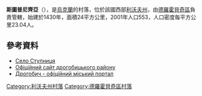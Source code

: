 {{coord|49|25|53|N|23|19|21|E|scale:100000|display=title}}

'''斯圖普尼齊亞'''（{{lang-uk|Ступниця}}），是[[烏克蘭|烏克蘭]]的村落，位於該國西部[[利沃夫州|利沃夫州]]，由[[德羅霍貝奇區|德羅霍貝奇區]]負責管轄，始建於1430年，面積24平方公里，2001年人口553，人口密度每平方公里23.04人。

==參考資料==
* [http://gska2.rada.gov.ua/pls/z7502/A005?rdat1=21.06.2006&rf7571=19527 Село Ступниця]{{dead link|date=2018年3月 |bot=InternetArchiveBot |fix-attempted=yes }}
* [https://web.archive.org/web/20060924001826/http://rajon.drohobych.com.ua/ Офіційний сайт дрогобицького району]
* [http://www.drohobych.com Дрогобич - офіційний міський портал]

{{DEFAULTSORT:Ступниця (село)}}
[[Category:利沃夫州村落|Category:利沃夫州村落]]
[[Category:德羅霍貝奇區村落|Category:德羅霍貝奇區村落]]


{{Lviv-geo-stub}}